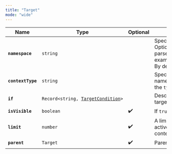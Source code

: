 ```yaml
---
title: "Target"
mode: "wide"
---
```


| Name              | Type                                                                                              | Optional | Description                                                                                                                                                                                          |
| ----------------- | ------------------------------------------------------------------------------------------------- | -------- | ---------------------------------------------------------------------------------------------------------------------------------------------------------------------------------------------------- |
| **`namespace`**   | `string`                                                                                          |          | Specifies the namespace to work with. Options: `'engine'`, `'mweb'` or site specific parser config, for example `'bos.dapplets.near/parser/twitter'`. By default, all available namespaces are used. |
| **`contextType`** | `string`                                                                                          |          | Specifies the context type in the selected namespace to work with. Is equal to the `type` of [`TransferableContext`](https://dapplets.mintlify.app/api-references/transferable-context).                  |
| **`if`**          | `Record<string, `[`TargetCondition`](https://dapplets.mintlify.app/api-references/target-condition)`>` |          | Describes a condition that must be met for a target to be used.                                                                                                                                      |
| **`isVisible`**   | `boolean`                                                                                         | ✔️       | If `true`, only visible contexts will be active.                                                                                                                                                     |
| **`limit`**       | `number`                                                                                          | ✔️       | A limit on the number of contexts that can be active at the same time. Defaults to all contexts.                                                                                                     |
| **`parent`**      | `Target`                                                                                          | ✔️       | Parent context.                                                                                                                          |
